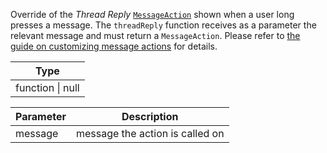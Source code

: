 Override of the *Thread Reply* [`MessageAction`](/reactnative/object-types/message-action) shown when a user long presses a message.
The `threadReply` function receives as a parameter the relevant message and must return a `MessageAction`.
Please refer to [the guide on customizing message actions](/reactnative/guides/customize-message-actions) for details.

| Type |
| - |
| function \| null |

| Parameter | Description |
| - | - |
| message	| message the action is called on |